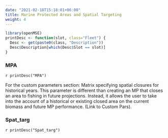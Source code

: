 ```yaml
---
date: "2021-02-18T15:18:01+06:00"
title: Marine Protected Areas and Spatial Targeting
weight: 4
---
```


```r
library(openMSE)
printDesc <- function(slot, class="Fleet") {
  Desc <- get(paste0(class, "Description"))
  Desc$Description[which(Desc$Slot == slot)]
}
```



### MPA
`r printDesc("MPA")` 

For the custom parameters section:
Matrix specifying spatial closures for historical years. This parameter is different than creating an MP that closes an area to fishing in future projections. Instead, it allows the user to take into the account of a historical or existing closed area on the current biomass and future MP performance. (Link to Custom Pars).

### Spat_targ 
`r printDesc("Spat_targ")`

 

